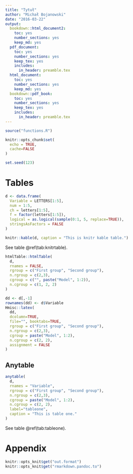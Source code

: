 ```yaml
---
title: "Tytuł"
author: "Michał Bojanowski"
date: "2016-03-22"
output: 
  bookdown::html_document2:
    toc: yes
    number_sections: yes
    keep_md: yes
  pdf_document:
    toc: yes
    number_sections: yes
    keep_tex: yes
    includes:
      in_header: preamble.tex
  html_document:
    toc: yes
    number_sections: yes
    keep_md: yes
  bookdown::pdf_book:
    toc: yes
    number_sections: yes
    keep_tex: yes
    includes:
      in_header: preamble.tex
---
```


```r
source("functions.R")

knitr::opts_chunk$set(
  echo = TRUE,
  cache=FALSE
)

set.seed(123)
```


# Tables

```r
d <- data.frame(
  Variable = LETTERS[1:5],
  num = 1:5,
  ch = letters[1:5],
  f = factor(letters[1:5]),
  logical = as.logical(sample(0:1, 5, replace=TRUE)),
  stringsAsFactors = FALSE
)
```

```r
knitr::kable(d, caption = "This is knitr kable table.")
```

See table \@ref(tab:knitrtable).


```r
htmlTable::htmlTable(
  d,
  rnames = FALSE,
  rgroup = c("First group", "Second group"),
  n.rgroup = c(2,3),
  cgroup = c("", paste("Model", 1:2)),
  n.cgroup = c(1, 2, 2)
)
```


```r
dd <- d[,-1]
rownames(dd) <- d$Variable
Hmisc::latex(
  dd, 
  dcolumn=TRUE,
  file="", booktabs=TRUE, 
  rgroup = c("First group", "Second group"),
  n.rgroup = c(2,3),
  cgroup = paste("Model", 1:2),
  n.cgroup = c(2, 2),
  assignment = FALSE
)
```







## Anytable

```r
anytable(
  d,
  rnames = "Variable",
  rgroup = c("First group", "Second group"),
  n.rgroup = c(2,3),
  cgroup = paste("Model", 1:2),
  n.cgroup = c(2, 2),
  label="tableone",
  caption = "This is table one."
)
```


See table \@ref(tab:tableone).

# Appendix {-}

```r
knitr::opts_knit$get("out.format")
knitr::opts_knit$get("rmarkdown.pandoc.to")
```
